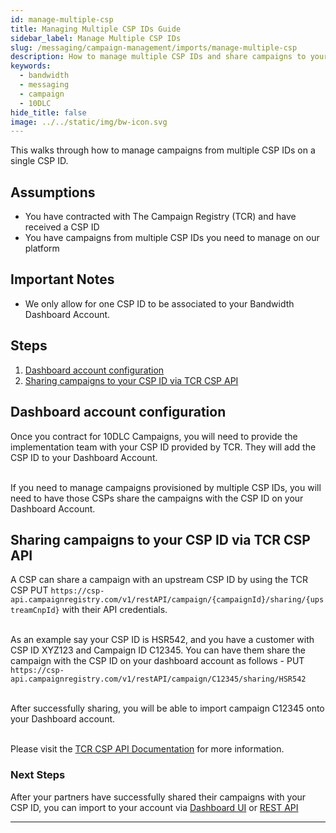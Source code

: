 ```yaml
---
id: manage-multiple-csp
title: Managing Multiple CSP IDs Guide
sidebar_label: Manage Multiple CSP IDs
slug: /messaging/campaign-management/imports/manage-multiple-csp
description: How to manage multiple CSP IDs and share campaigns to your CSP ID
keywords:
  - bandwidth
  - messaging
  - campaign
  - 10DLC
hide_title: false
image: ../../static/img/bw-icon.svg
---
```


This walks through how to manage campaigns from multiple CSP IDs on a single CSP ID.

## Assumptions

* You have contracted with The Campaign Registry (TCR) and have received a CSP ID <br/>
* You have campaigns from multiple CSP IDs you need to manage on our platform

## Important Notes

* We only allow for one CSP ID to be associated to your Bandwidth Dashboard Account.

## Steps

1. [Dashboard account configuration](#dashboard-account-configuration)
2. [Sharing campaigns to your CSP ID via TCR CSP API](#sharing-campaigns-to-your-csp-id-via-tcr-csp-api)

## Dashboard account configuration
Once you contract for 10DLC Campaigns, you will need to provide the implementation team with your CSP ID provided by TCR. They will add the CSP ID to your Dashboard Account. <br/> <br/>

If you need to manage campaigns provisioned by multiple CSP IDs, you will need to have those CSPs share the campaigns with the CSP ID on your Dashboard Account.

## Sharing campaigns to your CSP ID via TCR CSP API
A CSP can share a campaign with an upstream CSP ID by using the TCR CSP PUT `https://csp-api.campaignregistry.com/v1/restAPI/campaign/{campaignId}/sharing/{upstreamCnpId}` with their API credentials. <br/><br/>

As an example say your CSP ID is HSR542, and you have a customer with CSP ID XYZ123 and Campaign ID C12345. You can have them share the campaign with the CSP ID on your dashboard account as follows - PUT `https://csp-api.campaignregistry.com/v1/restAPI/campaign/C12345/sharing/HSR542` <br/><br/>

After successfully sharing, you will be able to import campaign C12345 onto your Dashboard account. <br/><br/>

Please visit the [TCR CSP API Documentation](https://csp-api.campaignregistry.com/v1/restAPI) for more information.

### Next Steps
After your partners have successfully shared their campaigns with your CSP ID, you can import to your account via [Dashboard UI](./imports-ui) or [REST API](./imports-api)

---
